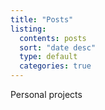 ```yaml
---
title: "Posts"
listing:
  contents: posts
  sort: "date desc"
  type: default
  categories: true
---
```


Personal projects